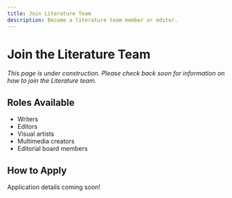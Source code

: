```yaml
---
title: Join Literature Team
description: Become a literature team member or editor.
---
```


# Join the Literature Team

*This page is under construction. Please check back soon for information on how to join the Literature team.*

## Roles Available

- Writers
- Editors
- Visual artists
- Multimedia creators
- Editorial board members

## How to Apply

Application details coming soon!


